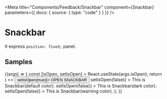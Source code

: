 
<Meta
  title="Components/Feedback/Snackbar"
  component={Snackbar}
  parameters={{ docs: { source: { type: "code" } } }}
/>

# Snackbar

It express `position: fixed;` panel.

<ArgsTable of={Snackbar} />

## Samples

<Canvas>
  <Story
    name="example"
    args={{
      isOpen: false,
    }}
  >
    {(args) => {
      const [isOpen, setIsOpen] = React.useState(args.isOpen);
      return (
        <>
          <Button inline={true} onClick={() => setIsOpen(true)}>
            OPEN SNACKBAR
          </Button>
          <Snackbar
            {...args}
            isOpen={isOpen}
            color="default"
            anchorOrigin={{
              vertical: "top",
              horizontal: "left",
            }}
            onClose={() => setIsOpen(false)}
          >
            This is Snackbar(default color).
          </Snackbar>
          <Snackbar
            {...args}
            isOpen={isOpen}
            color="dark"
            anchorOrigin={{
              vertical: "top",
              horizontal: "right",
            }}
            onClose={() => setIsOpen(false)}
          >
            This is Snackbar(dark color).
          </Snackbar>
          <Snackbar
            {...args}
            isOpen={isOpen}
            color="warning"
            anchorOrigin={{
              vertical: "bottom",
              horizontal: "right",
            }}
            onClose={() => setIsOpen(false)}
          >
            This is Snackbar(warning color).
          </Snackbar>
        </>
      );
    }}
  </Story>
</Canvas>
